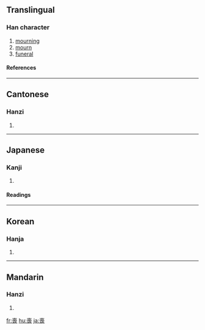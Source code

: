 {{see|丧}}

==Translingual==
===Han character===
{{Han char|rn=30|rad=口|as=09|sn=12|four=4073<sub>2</sub>|canj=土口口女 (GRRV)}}
# [[mourning]]
# [[mourn]]
# [[funeral]]
====References====
{{Han ref|kx=0200.120|dkj=03985|dj=0421.230|hdz=10650.030|uh=55AA|ud=21930|bh=B3E0|bd=46048}}
----
==Cantonese==
===Hanzi===
{{yue-hanzi|jyut=|y=song1, song3}}
# {{defn|Cantonese}}
----
==Japanese==
===Kanji===
{{ja-kanji|grade=c|rs=口09}}
# {{defn|Japanese}} 
====Readings====
{{ja-readings|on=[[そう]] (sō)|kun=[[も]] (mo), [[うしなう]] (ushinau), [[ほろびる]] (horobiru)}}
----
==Korean==
===Hanja===
{{ko-hanja|hangeul=상|rv=sang|mr=sang}}
# {{defn|Korean}}
----
==Mandarin==
===Hanzi===
{{cmn-hanzi|sim=丧|pin=[[sāng]] ([[sang1]])|wg=sang<sup>1</sup>}}
# {{defn|Mandarin}}

[[fr:喪]]
[[hu:喪]]
[[ja:喪]]